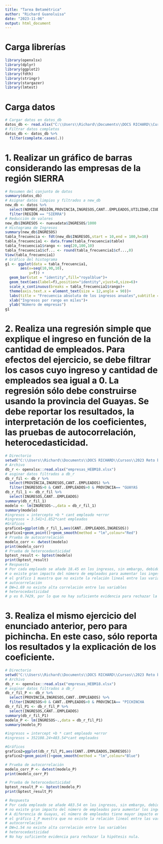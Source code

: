 ---
title: "Tarea Betamétrica"
author: "Richard Guanoluisa"
date: "2023-11-06"
output: html_document
---

# Carga librerías
```{r}
library(openxlsx)
library(dplyr)
library(ggplot2)
library(fdth)
library(stringr)
library(stargazer)
library(lmtest)

```
# Carga datos
```{r}
# Cargar datos en datos_db
datos_db <- read.xlsx("C:\\Users\\Richard\\Documents\\DOCS RICHARD\\Cursos\\2023 Reto betametrica/empresas_HEBM18.xlsx",na.strings = T)
# Filtrar datos completos
datos_db <- datos_db %>% 
  filter(complete.cases(.))
```

# 1. Realizar un gráfico de barras considerando las empresas de la región SIERRA
```{r}
# Resumen del conjunto de datos
summary(datos_db)
# Asignar datos limpios y filtrados a new_db
new_db <- datos %>% 
  select(NOMBRE,REGIÓN,PROVINCIA,INGRESOS,CANT..EMPLEADOS,UTILIDAD,CIUDAD) %>% 
  filter(REGIÓN == "SIERRA")
# Reducción de valores
new_db$INGRESOS <- nuevadata$INGRESOS/1000
# Histograma de Ingresos 
summary(new_db$INGRESOS)
tabla_frecuencia <- fdt(new_db$INGRESOS,start = 10,end = 100,h=10)
tabla_frecuencia1 <- data.frame(tabla_frecuencia$table)
tabla_frecuencia1$rango <- seq(20,100,10)
tabla_frecuencia1$cf... <- round(tabla_frecuencia1$cf...,0)
View(tabla_frecuencia1)
# Gráfico del histograma 
g1 <- ggplot(data = tabla_frecuencia1,
       aes(x=seq(10,90,10),
           y=f)) + 
  geom_bar(stat = "identity",fill="royalblue")+
  geom_text(aes(label=f),position="identity",vjust=0,size=6)+
  scale_x_continuous(breaks = tabla_frecuencia1$rango)+
  theme(axis.text.x = element_text(size = 12,angle = 90))+
  labs(title = "Frecuencia absoluta de los ingresos anuales",subtitle = "Pequeñas empresas de la Sierra del Ecuador")+
  xlab("Ingresos por rango en miles")+
  ylab("Número de empresas")
g1
```
# 2. Realiza una regresión simple que explique el ingreso en función de la cantidad de empleados. Para efectos del ejercicio, se debe filtrar los casos cuyo ingreso y cantidad de empleados sea igual a 0. La regresión sólo debe construirse usando la provincia del Guayas. Se debe reportar los resultados, la interpretación de los coeficientes, las pruebas de autocorrelación, heterocedasticidad.
```{r}
# Directorio
setwd("C:\\Users\\Richard\\Documents\\DOCS RICHARD\\Cursos\\2023 Reto betametrica\\Tarea Betamétrica/")
# Archivo
db_r <- openxlsx::read.xlsx("empresas_HEBM18.xlsx")
# asginar datos filtrados a db_r
db_r_fil <- db_r %>% 
  select(PROVINCIA,INGRESOS,CANT..EMPLEADOS) %>% 
  filter(INGRESOS>0 & CANT..EMPLEADOS>0 & PROVINCIA== "GUAYAS                                            ")
db_r_fil_1 <- db_r_fil %>% 
  select(INGRESOS,CANT..EMPLEADOS)
summary(db_r_fil_1)
modelo <- lm(INGRESOS~.,data = db_r_fil_1)
summary(modelo)
#ingresos = intercepto +b * cant empleado +error
#ingresos = 3.541+1.852*cant empleados
#Gráficos
grafico1=ggplot(db_r_fil_1,aes(CANT..EMPLEADOS,INGRESOS))
grafico1+geom_point()+geom_smooth(method = "lm",colour="Red")
# Prueba de autocorrelación
modelo_corr <- dwtest(modelo) 
print(modelo_corr)
# Prueba de heterocedasticidad
bptest_result <- bptest(modelo)
print(bptest_result)
# Respuesta
# Por cada empleado se añade 18.45 en los ingresos, sin embargo, debido al bajísimo valor de R-squared, 
# o existe gran impacto del número de empleados para aumentar los ingesos.
# el gráfico 1 muestra que no existe la relación lineal entre las variables.
# autocorrelación
# DW=1.69 no existe alta correlación entre las variables
# heterocedasticidad
# p es 0.7429, por lo que no hay suficiente evidencia para rechazar la hipótesis nula.

```
# 3. Realiza el mismo ejercicio del enunciado anterior, pero para pichincha. En este caso, sólo reporta los resultados y la explicación de los coeficiente.
```{r}

# Directorio
setwd("C:\\Users\\Richard\\Documents\\DOCS RICHARD\\Cursos\\2023 Reto betametrica\\Tarea Betamétrica/")
# Archivo
db_r <- openxlsx::read.xlsx("empresas_HEBM18.xlsx")
# asginar datos filtrados a db_r
db_r_fil_P <- db_r %>% 
  select(PROVINCIA,INGRESOS,CANT..EMPLEADOS) %>% 
  filter(INGRESOS>0 & CANT..EMPLEADOS>0 & PROVINCIA== "PICHINCHA                                         ")
db_r_fil_P1 <- db_r_fil_P %>% 
  select(INGRESOS,CANT..EMPLEADOS)
summary(db_r_fil_P1)
modelo_P <- lm(INGRESOS~.,data = db_r_fil_P1)
summary(modelo_P)

#ingresos = intercept +b * cant empleado +error
#ingresos = 352108.24+483.54*cant empleados

#Gráficos
grafico2=ggplot(db_r_fil_P1,aes(CANT..EMPLEADOS,INGRESOS))
grafico2+geom_point()+geom_smooth(method = "lm",colour="Blue")

# Prueba de autocorrelación
modelo_corr_P <- dwtest(modelo_P) 
print(modelo_corr_P)

# Prueba de heterocedasticidad
bptest_result_P <- bptest(modelo_P)
print(bptest_result_P)

# Respuesta
# Por cada empleado se añade 483.54 en los ingresos, sin embargo, debido al bajísimo valor de R-squared, 
# no existe gran impacto del número de empleados para aumentar los ingesos.
# A diferencia de Guayas, el número de empleados tiene mayor impacto en la generación de INGRESOS en Pichincha
# el gráfico 1_P muestra que no existe la relación lineal entre las variables.
# autocorrelación
# DW=1.54 no existe alta correlación entre las variables
# heterocedasticidad
# No hay suficiente evidencia para rechazar la hipótesis nula.

```



